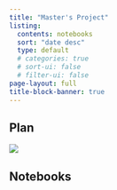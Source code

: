 ```yaml
---
title: "Master's Project"
listing:
  contents: notebooks
  sort: "date desc"
  type: default
  # categories: true
  # sort-ui: false
  # filter-ui: false
page-layout: full
title-block-banner: true
---
```


## Plan

![](./_assets/gantt-chart.png)

## Notebooks

:::{.notebooks}
:::